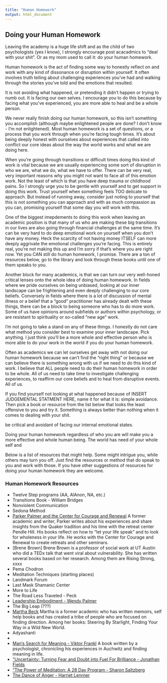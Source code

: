 ```yaml
---
title: "Human Homework"
output: html_document
---
```


## Doing your Human Homework

Leaving the academy is a huge life shift and as the child of two psychologists (yes I know), I strongly encourage post acacadmics to "deal with your shit". Or as my mom used to call it: do your human homework. 

Human homework is the act of finding some way to honestly reflect on and work with any kind of dissonance or disruption within yourself. It often involves truth telling about challenging experiences you've had and walking through the stories you've told and the emotions that resulted.

It is not avoiding what happened, or pretending it didn't happen or trying to numb out. It is facing our own selves. I encourage you to do this because by facing what you've experienced, you are more able to heal and be a whole person. 

We never really finish doing our human homework, so this isn't something you accomplish (although maybe enlightened people are done? I don't know - I'm not enlightened). Most human homework is a set of questions, or a process that you work through when you're facing tough times. It's about being deeply honest with ourselves about experiences that called into conflict our core ideas about the way the world works and what we are doing here.  

When you're going through transitions or difficult times doing this kind of work is vital because we are usually experiencing some sort of disruption in who we are, what we do, what we have to offer. There can be very real, very important reasons why you might not want to face all of this emotion work. Not the least of which is that you have deep trauma or childhood pains. So I strongly urge you to be gentle with yourself and to get support in doing this work. Trust yourself when something feels TOO delicate to approach. But instead of running away, consider just noting to yourself that this is not something you can approach and with as much compassion as you can, promising yourself that some day you will work with this. 

One of the biggest imepdements to doing this work when leaving an academic position is that many of us who are making these big transitions in our lives are also going through financial challenges at the same time. It's can be very hard to do deep emotional work on yourself when you don't have any money. Heck the scarcity of not having money ITSELF can more deeply aggrivate the emotional challenges you're facing. This is entirely real, you're not making this up and I'm sorry if that's where you are right now. Yet you CAN still do human homework, I promise. There are a ton of resources below, go to the library and look through these books until one of them speaks to you. 

Another block for many academics, is that we can turn our very well-honed critical lenses onto the whole idea of doing human homework. In fields where we pride ourselves on being unbiased, looking at our inner landscape can be frightening and even deeply challenging to our core beliefs. Conversely in fields where there is a lot of discussion of mental illness or a belief that a "good" practitioner has already dealt with these things, there can be a block to being someone who has to do more work. Some of us have opinions around subfields or authors within psychology, or are resistant to spirituality or so-called "new age" work. 

I'm not going to take a stand on any of these things. I honestly do not care what method you consider best to examine your inner landscape. Pick anything. I just think you'll be a more whole and effective person who is more able to do your work in the world if you do your human homework. 

Often as academics we can let ourselves get away with not doing our human homework because we can't find the "right thing" or because we can believe there is something wrong with us if we need to do this kind of work. I believe that ALL people need to do their human homework in order to be whole. All of us need to take time to investigate challenging experiences, to reaffirm our core beliefs and to heal from disruptive events. All of us.  

If you find yourself not looking at what happened because of INSERT JUDGEMENTAL STATMENT HERE, name it for what it is: simple avoidance. Then pick a book or resource from the list below that looks the least offensive to you and try it. Something is always better than nothing when it comes to dealing with your shit. 




be critical and avoidant of facing our internal emotional states. 

Doing your human homework regardless of who you are will make you a more effective and whole human being. The world has need of your whole self and 


Below is a list of resources that might help. Some might intrigue you, while others may turn you off. Just find the resources or method that do speak to you and work with those. If you have other suggestions of resources for doing your human homework they are welcome.  

### Human Homework Resources


- Twelve Step programs (AA, AlAnon, NA, etc.)
- Transitions Book - William Bridges 
- Nonviolent Communication 
- Sedona Method 
- [Parker Palmer and the Center for Courage and Renewal](http://www.couragerenewal.org/) A former academic and writer, Parker writes about his experiences and share insights from the Quaker tradition and his time with the retreat center Pendle Hill. His books reflect on how to "let your life speak" and to look for wholeness in your life. He works with the Center for Courage and Renewal to create retreats and other seminars.  
- [Brene Brown] Brene Brown is a professor of social work at UT Austin who did a TEDx talk that went viral about vulnerability. She has written several books based on her research. Among them are Rising Strong, xxxx 
- Pema Chodron 
- Meditation Techniques (starting places)
- Landmark Forum
- Last Mask Shamanic Center 
- More to Life
- The Road Less Traveled - Peck 
- [Leadership Embodiment - Wendy Palmer](http://www.leadershipembodiment.com/) 
- The Big Leap (???)
- [Martha Beck](https://marthabeck.com/) Martha is a former academic who has written memoirs, self help books and has created a tribe of people who are focused on finding direction. Among her books: Steering By Starlight, Finding Your Way in a Wild New World. 
- Adyashanti 
- 
- [Man's Search for Meaning - Viktor Frankl](https://en.wikipedia.org/wiki/Man%27s_Search_for_Meaning) A book written by a psychologist, chronicling his experiences in Auchwitz and finding meaning in life. 
- ["Uncertainty: Turning Fear and Doubt into Fuel For Brilliance - Jonathan Fields](http://www.jonathanfields.com/)
- ["The Power of Meditation: A 28 Day Program - Sharon Saltzberg](https://www.sharonsalzberg.com/)
- [The Dance of Anger - Harriet Lenrner](https://www.harrietlerner.com/)

